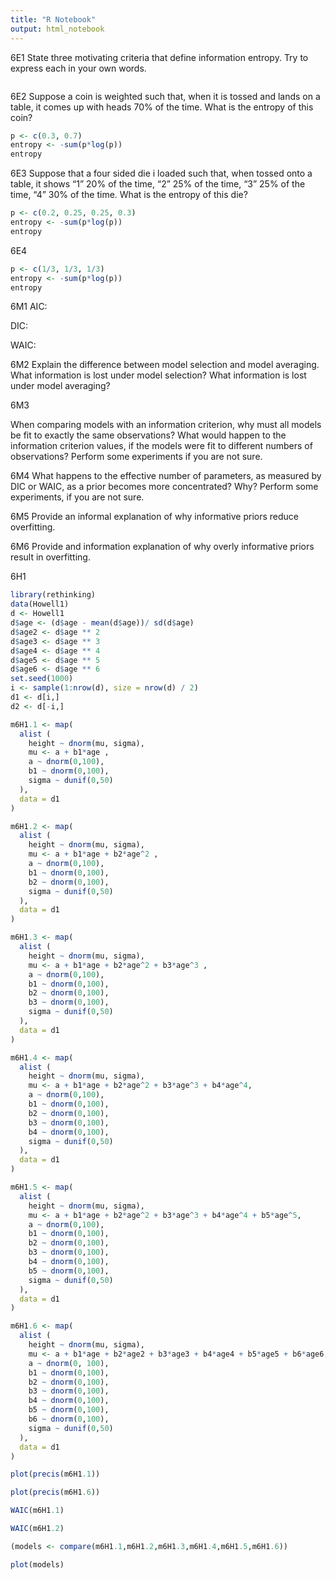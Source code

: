 ```yaml
---
title: "R Notebook"
output: html_notebook
---
```



6E1
State three motivating criteria that define information entropy. Try to express each in your own words.
```r

```

6E2
Suppose a coin is weighted such that, when it is tossed and lands on a table, it comes up with heads 70% of the time. What is the entropy of this coin?
```r
p <- c(0.3, 0.7)
entropy <- -sum(p*log(p))
entropy
```
6E3
Suppose that a four sided die i loaded such that, when tossed onto a table, it shows "1" 20% of the time, "2" 25% of the time, "3" 25% of the time, "4" 30% of the time. What is the entropy of this die?



```r
p <- c(0.2, 0.25, 0.25, 0.3)
entropy <- -sum(p*log(p))
entropy
```

6E4
```r
p <- c(1/3, 1/3, 1/3)
entropy <- -sum(p*log(p))
entropy
```

6M1
AIC:

DIC:

WAIC:

6M2
Explain the difference between model selection and model averaging. What information is lost under model selection? What information is lost under model averaging?

6M3

When comparing models with an information criterion, why must all models be fit to exactly the same observations? What would happen to the information criterion values, if the models were fit to different numbers of observations? Perform some experiments if you are not sure.

6M4
What happens to the effective number of parameters, as measured by DIC or WAIC, as a prior becomes more concentrated? Why? Perform some experiments, if you are not sure.

6M5 Provide an informal explanation of why informative priors reduce overfitting.

6M6
Provide and information explanation of why overly informative priors result in overfitting.



6H1
```r
library(rethinking)
data(Howell1)
d <- Howell1
d$age <- (d$age - mean(d$age))/ sd(d$age)
d$age2 <- d$age ** 2
d$age3 <- d$age ** 3
d$age4 <- d$age ** 4
d$age5 <- d$age ** 5
d$age6 <- d$age ** 6
set.seed(1000)
i <- sample(1:nrow(d), size = nrow(d) / 2)
d1 <- d[i,]
d2 <- d[-i,]

```

```r
m6H1.1 <- map(
  alist (
    height ~ dnorm(mu, sigma),
    mu <- a + b1*age ,
    a ~ dnorm(0,100),
    b1 ~ dnorm(0,100),
    sigma ~ dunif(0,50)
  ),
  data = d1
)
```

```r
m6H1.2 <- map(
  alist (
    height ~ dnorm(mu, sigma),
    mu <- a + b1*age + b2*age^2 ,
    a ~ dnorm(0,100),
    b1 ~ dnorm(0,100),
    b2 ~ dnorm(0,100),
    sigma ~ dunif(0,50)
  ),
  data = d1
)
```

```r
m6H1.3 <- map(
  alist (
    height ~ dnorm(mu, sigma),
    mu <- a + b1*age + b2*age^2 + b3*age^3 ,
    a ~ dnorm(0,100),
    b1 ~ dnorm(0,100),
    b2 ~ dnorm(0,100),
    b3 ~ dnorm(0,100),
    sigma ~ dunif(0,50)
  ),
  data = d1
)
```

```r
m6H1.4 <- map(
  alist (
    height ~ dnorm(mu, sigma),
    mu <- a + b1*age + b2*age^2 + b3*age^3 + b4*age^4,
    a ~ dnorm(0,100),
    b1 ~ dnorm(0,100),
    b2 ~ dnorm(0,100),
    b3 ~ dnorm(0,100),
    b4 ~ dnorm(0,100),
    sigma ~ dunif(0,50)
  ),
  data = d1
)
```

```r
m6H1.5 <- map(
  alist (
    height ~ dnorm(mu, sigma),
    mu <- a + b1*age + b2*age^2 + b3*age^3 + b4*age^4 + b5*age^5,
    a ~ dnorm(0,100),
    b1 ~ dnorm(0,100),
    b2 ~ dnorm(0,100),
    b3 ~ dnorm(0,100),
    b4 ~ dnorm(0,100),
    b5 ~ dnorm(0,100),
    sigma ~ dunif(0,50)
  ),
  data = d1
)
```

```r
m6H1.6 <- map(
  alist (
    height ~ dnorm(mu, sigma),
    mu <- a + b1*age + b2*age2 + b3*age3 + b4*age4 + b5*age5 + b6*age6,
    a ~ dnorm(0, 100),
    b1 ~ dnorm(0,100),
    b2 ~ dnorm(0,100),
    b3 ~ dnorm(0,100),
    b4 ~ dnorm(0,100),
    b5 ~ dnorm(0,100),
    b6 ~ dnorm(0,100),
    sigma ~ dunif(0,50)
  ),
  data = d1
)
```

```r
plot(precis(m6H1.1))
```

```r
plot(precis(m6H1.6))
```
```r
WAIC(m6H1.1)
```

```r
WAIC(m6H1.2)
```

```r
(models <- compare(m6H1.1,m6H1.2,m6H1.3,m6H1.4,m6H1.5,m6H1.6))
```

```r
plot(models)
```

